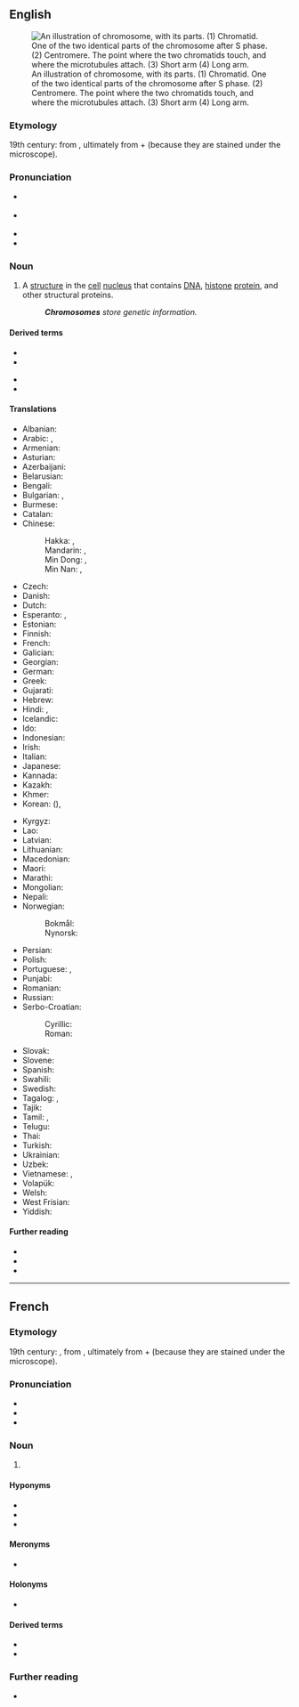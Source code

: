 ==English==
{{wikipedia}}
[[Image:Chromosome-upright.png|thumb|An illustration of chromosome, with its parts. (1) Chromatid. One of the two identical parts of the chromosome after S phase. (2) Centromere. The point where the two chromatids touch, and where the microtubules attach. (3) Short arm (4) Long arm.]]

===Etymology===
19th century: from {{bor|en|de|Chromosom}}, ultimately from {{der|en|grc|χρῶμα||colour}} + {{m|grc|σῶμα||body}} (because they are stained under the microscope).

===Pronunciation===
* {{a|UK}} {{IPA|/ˈkɹəʊ.məˌsəʊm/|lang=en}}
* {{a|US}} {{IPA|/ˈkɹoʊməˌsoʊm/|/ˈkɹoʊməˌzoʊm/|lang=en}}
* {{audio|En-uk-chromosome.ogg|Audio (UK)|lang=en}}
* {{audio|En-us-chromosome.ogg|Audio (US)|lang=en}}

===Noun===
{{en-noun}}

# {{lb|en|cytology|genetics}} A [[structure]] in the [[cell]] [[nucleus]] that contains [[DNA]], [[histone]] [[protein]], and other structural proteins.
#: '''''Chromosomes''' store genetic information.''

====Derived terms====
{{der-top}}
* {{l|en|chromosomal}}
* {{l|en|isochromosome}}
{{der-mid}}
* {{l|en|X chromosome}}
* {{l|en|Y chromosome}}
{{der-bottom}}

====Translations====
{{trans-top|structure in the cell nucleus}}
* Albanian: {{t+|sq|kromozom|m}}
* Arabic: {{t|ar|كْرُومُوسُوم|m|tr=krumusūm}}, {{t|ar|صِبْغِيّ}}
* Armenian: {{t+|hy|քրոմոսոմ}}
* Asturian: {{t|ast|cromosoma|m}}
* Azerbaijani: {{t|az|xromosom}}
* Belarusian: {{t|be|храмасо́ма|f|sc=Cyrl}}
* Bengali: {{t|bn|তন্তুসদৃশ বস্তু|sc=Beng}}
* Bulgarian: {{t|bg|хромозо́ма|f|sc=Cyrl}}, {{t|bg|хромозо́м|m|sc=Cyrl}}
* Burmese: {{t|my|ခရိုမိုဆုမ်း|sc=Mymr}}
* Catalan: {{t+|ca|cromosoma|m}}
* Chinese:
*: Hakka: {{t|hak|染色體|sc=Hani}}, {{t|hak|染色体|tr=ngiam-set-thí|sc=Hani}}
*: Mandarin: {{t+|cmn|染色體|sc=Hani}}, {{t+|cmn|染色体|tr=rǎnsètǐ|sc=Hani}}
*: Min Dong: {{t|cdo|染色體}}, {{t|cdo|染色体|tr=niēng sáik tā̤}}
*: Min Nan: {{t|nan|染色體|sc=Hani}}, {{t|nan|染色体|tr=liám-sek-thé|sc=Hani}}
* Czech: {{t|cs|chromozom|m}}
* Danish: {{t+|da|kromosom}}
* Dutch: {{t+|nl|chromosoom|n}}
* Esperanto: {{t+|eo|kromosomo}}, {{t+|eo|ĥromosomo}}
* Estonian: {{t|et|kromosoom}}
* Finnish: {{t+|fi|kromosomi}}
* French: {{t+|fr|chromosome|m}}
* Galician: {{t|gl|cromosoma|m}}
* Georgian: {{t|ka|ქრომოსომა}}
* German: {{t+|de|Chromosom|n}}
* Greek: {{t+|el|χρωμόσωμα|n}}
* Gujarati: {{t|gu|રંગસૂત્ર|tr=raṅgsūtra|sc=Gujr}}
* Hebrew: {{t+|he|כְרוֹמוֹזוֹם|tr=kromosom}}
* Hindi: {{t|hi|गुणसूत्र}}, {{t|hi|गुण सूत्र}}
* Icelandic: {{t+|is|litningur|m}}
* Ido: {{t+|io|kromosomo}}
* Indonesian: {{t+|id|kromosom}}
* Irish: {{t|ga|crómasóm|m}}
* Italian: {{t+|it|cromosoma|m}}
* Japanese: {{t+|ja|染色体|tr=せんしょくたい, senshokutai}}
* Kannada: {{t|kn|ವರ್ಣತಂತು|sc=Knda}}
* Kazakh: {{t|kk|хромосома|sc=Cyrl}}
* Khmer: {{t|km|វណ្ណាង្គ|tr=vonnang|sc=Khmr}}
* Korean: {{t+|ko|염색체}} ({{t+|ko|染色體|sc=Hani}}), {{t|ko|물들체}} {{qualifier|North}}
{{trans-mid}}
* Kyrgyz: {{t|ky|хромосома|sc=Cyrl}}
* Lao: {{t|lo|ກະໂລໂມຊົມ|sc=Laoo}}
* Latvian: {{t|lv|hromosoma|f}}
* Lithuanian: {{t|lt|chromosoma|f}}
* Macedonian: {{t|mk|хромозом|m|sc=Cyrl}}
* Maori: {{t|mi|pūira}}
* Marathi: {{t|mr|गुणसूत्र|sc=Deva}}
* Mongolian: {{t|mn|хромосом|sc=Cyrl}}
* Nepali: {{t|ne|गुणसूत्र|sc=Deva}}
* Norwegian:
*: Bokmål: {{t|nb|kromosom|n}}
*: Nynorsk: {{t|nn|kromosom|n}}
* Persian: {{t|fa|رنگین تن|tr=rangin tan|sc=fa-Arab}}
* Polish: {{t+|pl|chromosom}}
* Portuguese: {{t+|pt|cromossoma|m}} {{qualifier|Portugal}}, {{t+|pt|cromossomo|m}} {{qualifier|Brazil}}
* Punjabi: {{t|pa|ਗੁਣਸੂਤਰ|tr=guṇasūtara|sc=Guru}}
* Romanian: {{t+|ro|cromozom|m}}
* Russian: {{t+|ru|хромосо́ма|f}}
* Serbo-Croatian:
*: Cyrillic: {{t|sh|хромозом|m}}
*: Roman: {{t|sh|hromozom|m}}
* Slovak: {{t|sk|chromozóm|m}}
* Slovene: {{t+|sl|kromosom|m}}
* Spanish: {{t+|es|cromosoma|m}}
* Swahili: {{t|sw|chembeuzi}}
* Swedish: {{t+|sv|kromosom|c}}
* Tagalog: {{t|tl|kulaylawas}}, {{t|tl|kromosoma}}
* Tajik: {{t|tg|хромосома}}
* Tamil: {{t+|ta|நிறப்புரி|sc=Taml}}, {{t|ta|நிறமூர்த்தம்|sc=Taml}}
* Telugu: {{t+|te|వారసవాహిక|sc=Telu}}
* Thai: {{t|th|โครโมโซม}}
* Turkish: {{t+|tr|kromozom}}
* Ukrainian: {{t|uk|хромосо́ма|f|sc=Cyrl}}
* Uzbek: {{t|uz|xromosoma}}
* Vietnamese: {{t|vi|chất sinh sắt}}, {{t|vi|nhiểm sắc thể}}
* Volapük: {{t+|vo|kromosom}}
* Welsh: {{t+|cy|cromosom|m}}
* West Frisian: {{t|fy|gromosoom}}
* Yiddish: {{t|yi|כראָמאָסאָם}}
{{trans-bottom}}

====Further reading====
* {{R:Webster 1913}}
* {{R:Century 1911}}
* {{R:OneLook}}

----

==French==

===Etymology===
19th century: {{confix|chromo|some|lang=fr}}, from {{etyl|de|fr}} {{m|de|Chromosom}}, ultimately from {{etyl|grc|fr}} {{m|grc|χρῶμα||colour}} + {{m|grc|σῶμα||body}} (because they are stained under the microscope).

===Pronunciation===
* {{fr-IPA}}
* {{homophones|chromosomes|lang=fr}}
* {{hyphenation|chro|mo|some|lang=fr}}

===Noun===
{{fr-noun|m}}

# {{lb|fr|biology|cytology}} {{l|en|chromosome}}

====Hyponyms====
* {{l|fr|autosome}}
* {{l|fr|chromoïde}}
* {{l|fr|gonosome}}

====Meronyms====
* {{l|fr|chromatide}}

====Holonyms====
* {{l|fr|caryotype}}

====Derived terms====
* {{l|fr|chromosomique}}
* {{l|fr|hétérochromosome}}

===Further reading===
* {{R:TLFi}}